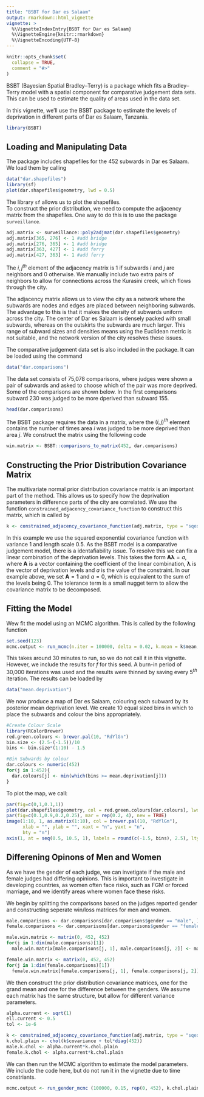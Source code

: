 ```yaml
---
title: "BSBT for Dar es Salaam"
output: rmarkdown::html_vignette
vignette: >
  %\VignetteIndexEntry{BSBT for Dar es Salaam}
  %\VignetteEngine{knitr::rmarkdown}
  %\VignetteEncoding{UTF-8}
---
```


```r
knitr::opts_chunk$set(
  collapse = TRUE,
  comment = "#>"
)
```

BSBT (Bayesian Spatial Bradley--Terry) is a package which fits a Bradley--Terry model with a spatial component for comparative judgement data sets. This can be used to estimate the quality of areas used in the data set.

In this vignette, we'll use the BSBT package to estimate the levels of deprivation in different parts of Dar es Salaam, Tanzania.

```r
library(BSBT)
```

## Loading and Manipulating Data
The package includes shapefiles for the 452 subwards in Dar es Salaam. We load them by calling 
```r
data("dar.shapefiles")
library(sf)
plot(dar.shapefiles$geometry, lwd = 0.5)
```
The library `sf` allows us to plot the shapefiles.  
To construct the prior distribution, we need to compute the adjacency matrix from the shapefiles. One way to do this is to use the package `surveillance`. 
```r
adj.matrix <- surveillance::poly2adjmat(dar.shapefiles$geometry) 
adj.matrix[365, 276] <- 1 #add bridge 
adj.matrix[276, 365] <- 1 #add bridge 
adj.matrix[363, 427] <- 1 #add ferry
adj.matrix[427, 363] <- 1 #add ferry
```
The $i,j^{th}$ element of the adjacency matrix is 1 if subwards $i$ and $j$ are neighbors and 0 otherwise. We manually include two extra pairs of neighbors to allow for connections across the Kurasini creek, which flows through the city. 

The adjacency matrix allows us to view the city as a network where the subwards are nodes and edges are placed between neighboring subwards. The advantage to this is that it makes the density of subwards uniform across the city. The center of Dar es Salaam is densely packed with small subwards, whereas on the outskirts the subwards are much larger. This range of subward sizes and densities means using the Euclidean metric is not suitable, and the network version of the city resolves these issues. 

The comparative judgement data set is also included in the package. It can be loaded using the command
```r
data("dar.comparisons")
```
The data set consists of 75,078 comparisons, where judges were shown a pair of subwards and asked to choose which of the pair was more deprived. Some of the comparisons are shown below. In the first comparisons subward 230 was judged to be more dperived than subward 155.
```r
head(dar.comparisons)
```
The BSBT package requires the data in a matrix, where the $(i, j)^{th}$ element contains the number of times area $i$ was judged to be more deprived than area $j$. We construct the matrix using the following code
```r
win.matrix <- BSBT::comparisons_to_matrix(452, dar.comparisons)
```

## Constructing the Prior Distribution Covariance Matrix
The multivariate normal prior distribution covariance matrix is an important part of the method. This allows us to specify how the deprivation parameters in difference parts of the city are correlated. We use the function `constrained_adjacency_covariance_function` to construct this matrix, which is called by
```r
k <- constrained_adjacency_covariance_function(adj.matrix, type = "sqexp", hyperparameters = c(1, 0.5), linear.combination = rep(1, 452), linear.constraint = 0, tol = 1e-6)
```
In this example we use the squared exponential covariance function with variance 1 and length scale 0.5. As the BSBT model is a comparative judgement model, there is a identafiability issue. To resolve this we can fix a linear combination of the deprivation levels. This takes the form $\boldsymbol{A\lambda} = a$, where $\boldsymbol{A}$ is a vector containing the coefficient of the linear combination, $\boldsymbol{\lambda}$ is the vector of deprivation levels and $a$ is the value of the constraint. In our example above, we set $\boldsymbol{A} = \boldsymbol{1}$ and $a = 0$, which is equivalent to the sum of the levels being 0. The tolerance term is a small nugget term to allow the covariance matrix to be decomposed. 


## Fitting the Model
Wew fit the model using an MCMC algorithm. This is called by the following function
```r
set.seed(123)
mcmc.output <- run_mcmc(n.iter = 100000, delta = 0.02, k.mean = k$mean, k.chol = k$decomp.covariance, win.matrix, f.initial = rep(0, 452), alpha = TRUE)
```
This takes around 30 minutes to run, so we do not call it in this vignette. However, we include the results for $f$ for this seed. A burn-in period of 30,000 iterations was used and the  results were thinned by saving every $5^{th}$ iteration. The results can be loaded by 
```r
data("mean.deprivation")
```

We now produce a map of Dar es Salaam, colouring each subward by its posterior mean deprivation level. We create 10 equal sized bins in which to place the subwards and colour the bins appropriately. 
```r

#Create Colour Scale
library(RColorBrewer)
red.green.colours <- brewer.pal(10, "RdYlGn")
bin.size <- (2.5-(-1.5))/10
bins <- bin.size*(1:10) - 1.5

#Bin Subwards by colour
dar.colours <- numeric(452)
for(j in 1:452){
  dar.colours[j] <- min(which(bins >= mean.deprivation[j]))
}
```

To plot the map, we call:
```r
par(fig=c(0,1,0.1,1))
plot(dar.shapefiles$geometry, col = red.green.colours[dar.colours], lwd = 0.25)
par(fig=c(0.1,0.9,0.2,0.25), mar = rep(0.2, 4), new = TRUE)
image(1:10, 1, as.matrix(1:10), col = brewer.pal(10, "RdYlGn"),
      xlab = "", ylab = "", xaxt = "n", yaxt = "n",
      bty = "n")
axis(1, at = seq(0.5, 10.5, 1), labels = round(c(-1.5, bins), 2.5), lty = 0)
```

## Differening Opinons of Men and Women
As we have the gender of each judge, we can invetigate if the male and female judges had differing opinions. This is important to investigate in developing countries, as women often face risks, such as FGM or forced marriage, and we identify areas where women face these risks. 

We begin by splitting the comparisons based on the judges reported gender and constructing seperate win/loss matrices for men and women. 
```r
male.comparisons <- dar.comparisons[dar.comparisons$gender == "male", ]
female.comparisons <- dar.comparisons[dar.comparisons$gender == "female", ]

male.win.matrix <- matrix(0, 452, 452)
for(j in 1:dim(male.comparisons)[1])
  male.win.matrix[male.comparisons[j, 1], male.comparisons[j, 2]] <- male.win.matrix[male.comparisons[j, 1], male.comparisons[j, 2]] + 1

female.win.matrix <- matrix(0, 452, 452)
for(j in 1:dim(female.comparisons)[1])
  female.win.matrix[female.comparisons[j, 1], female.comparisons[j, 2]] <- female.win.matrix[female.comparisons[j, 1], female.comparisons[j, 2]] + 1
```

We then construct the prior distribution covariance matrices, one for the grand mean and one for the difference between the genders. We assume each matrix has the same structure, but allow for different variance parameters. 
```r
alpha.current <- sqrt(1)
ell.current <- 0.5
tol <- 1e-6

k <- constrained_adjacency_covariance_function(adj.matrix, type = "sqexp", hyperparameters = c(1, 0.5), linear.combination = rep(1, 452), linear.constraint = 0, tol = 1e-6)
k.chol.plain <- chol(k$covariance + tol*diag(452))
male.k.chol <- alpha.current*k.chol.plain
female.k.chol <- alpha.current*k.chol.plain
```


We can then run the MCMC algorithm to estimate the model parameters. We include the code here, but do not run it in the vignette due to time constriants. 
```r
mcmc.output <- run_gender_mcmc (100000, 0.15, rep(0, 452), k.chol.plain, male.win.matrix, female.win.matrix, rep(0, 452), rep(0, 452))
```



